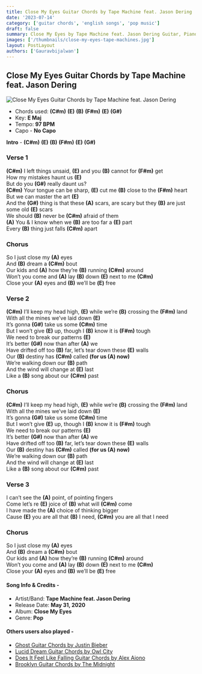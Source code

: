 ```yaml
---
title: Close My Eyes Guitar Chords by Tape Machine feat. Jason Dering
date: '2023-07-14'
category: ['guitar chords', 'english songs', 'pop music']
draft: false
summary: Close My Eyes by Tape Machine feat. Jason Dering Guitar, Piano & Ukulele Chords, Chords used - (C#m) (E) (B) (F#m) (E) (G#),  Key - D major
images: ['/thumbnails/close-my-eyes-tape-machines.jpg']
layout: PostLayout
authors: ['Gauravbijalwan']
---
```


## Close My Eyes Guitar Chords by Tape Machine feat. Jason Dering

![Close My Eyes Guitar Chords by Tape Machine feat. Jason Dering](/thumbnails/close-my-eyes-tape-machines.jpg)

- Chords used: **(C#m)** **(E)** **(B)** **(F#m)** **(E)** **(G#)**
- Key: **E Maj**
- Tempo: **97 BPM**
- Capo - **No Capo**

**Intro** - **(C#m)** **(E)** **(B)** **(F#m)** **(E)** **(G#)**

### Verse 1

**(C#m)** I left things unsaid, **(E)** and you **(B)** cannot for **(F#m)** get\
How my mistakes haunt us **(E)**\
But do you **(G#)** really daunt us?\
**(C#m)** Your tongue can be sharp, **(E)** cut me **(B)** close to the **(F#m)** heart\
But we can master the art **(E)**\
And the **(G#)** thing is that these **(A)** scars, are scary but they **(B)** are just some old **(E)** scars\
We should **(B)** never be **(C#m)** afraid of them\
**(A)** You & I know when we **(B)** are too far a **(E)** part\
Every **(B)** thing just falls **(C#m)** apart

### Chorus

So I just close my **(A)** eyes\
And **(B)** dream a **(C#m)** bout\
Our kids and **(A)** how they’re **(B)** running **(C#m)** around\
Won’t you come and **(A)** lay **(B)** down **(E)** next to me **(C#m)**\
Close your **(A)** eyes and **(B)** we’ll bе **(E)** free

### Verse 2

**(C#m)** I’ll keep my head high, **(E)** while we’rе **(B)** crossing the **(F#m)** land\
With all the mines we’ve laid down **(E)**\
It’s gonna **(G#)** take us some **(C#m)** time\
But I won’t give **(E)** up, though I **(B)** know it is **(F#m)** tough\
We need to break our patterns **(E)**\
It’s better **(G#)** now than after **(A)** we\
Have drifted off too **(B)** far, let’s tear down these **(E)** walls\
Our **(B)** destiny has **(C#m)** called **(for us **(A)** now)**\
We’re walking down our **(B)** path\
And the wind will change at **(E)** last\
Like a **(B)** song about our **(C#m)** past

### Chorus

**(C#m)** I’ll keep my head high, **(E)** while we’rе **(B)** crossing the **(F#m)** land\
With all the mines we’ve laid down **(E)**\
It’s gonna **(G#)** take us some **(C#m)** time\
But I won’t give **(E)** up, though I **(B)** know it is **(F#m)** tough\
We need to break our patterns **(E)**\
It’s better **(G#)** now than after **(A)** we\
Have drifted off too **(B)** far, let’s tear down these **(E)** walls\
Our **(B)** destiny has **(C#m)** called **(for us **(A)** now)**\
We’re walking down our **(B)** path\
And the wind will change at **(E)** last\
Like a **(B)** song about our **(C#m)** past

### Verse 3

I can’t see the **(A)** point, of pointing fingers\
Come let’s re **(E)** joice of **(B)** what will **(C#m)** come\
I have made the **(A)** choice of thinking bigger\
Cause **(E)** you are all that **(B)** I need, **(C#m)** you are all that I need

### Chorus

So I just close my **(A)** eyes\
And **(B)** dream a **(C#m)** bout\
Our kids and **(A)** how they’re **(B)** running **(C#m)** around\
Won’t you come and **(A)** lay **(B)** down **(E)** next to me **(C#m)**\
Close your **(A)** eyes and **(B)** we’ll bе **(E)** free

#### Song Info & Credits -

- Artist/Band: **Tape Machine feat. Jason Dering**
- Release Date: **May 31, 2020**
- Album: **Close My Eyes**
- Genre: **Pop**

#### Others users also played -

- [Ghost Guitar Chords by Justin Bieber](https://www.chordsco.com/chords/ghost-guitar-chords-by-justin-bieber)
- [Lucid Dream Guitar Chords by Owl City](https://www.chordsco.com/chords/lucid-dream-guitar-chords-by-owl-city)
- [Does It Feel Like Falling Guitar Chords by Alex Aiono](https://www.chordsco.com/chords/does-it-feel-like-falling-guitar-chords-by-alex-aiono)
- [Brooklyn Guitar Chords by The Midnight](https://www.chordsco.com/chords/brooklyn-guitar-chords-by-the-midnight)

